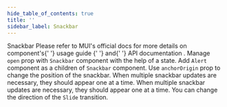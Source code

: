 ```yaml
---
hide_table_of_contents: true
title: ''
sidebar_label: Snackbar
---
```




<Grid container spacing={6}>
  <Grid item xs={12}>
    <Typography variant='h5'>Snackbar</Typography>
    <Typography variant='body2'>
      Please refer to MUI&#39;s official docs for more details on component&#39;s{' '}
      <Link href='https://mui.com/material-ui/react-snackbar/' target='_blank' rel='noopener noreferrer' className='no-underline'>
        usage guide
      </Link>{' '}
      and{' '}
      <Link href='https://mui.com/material-ui/react-snackbar/#api' target='_blank' rel='noopener noreferrer' className='no-underline'>
        API documentation
      </Link>
      .
    </Typography>
  </Grid>
  <Grid item xs={12} md={6}>
    <CardSnippet
      title='Basic Snackbar'
      code={SourceCodeSnackbarBasic}
    >
      <Typography className='mbe-4'>
        Manage <code>open</code> prop with <code>Snackbar</code> component with the help of a state.
      </Typography>
      <SnackbarBasic />
    </CardSnippet>
  </Grid>
  <Grid item xs={12} md={6}>
    <CardSnippet
      title='Alert Snackbar'
      code={SourceCodeSnackbarAlert}
    >
      <Typography className='mbe-4'>
        Add <code>Alert</code> component as a children of <code>Snackbar</code> component.
      </Typography>
      <SnackbarAlert />
    </CardSnippet>
  </Grid>
  <Grid item xs={12} md={6}>
    <CardSnippet
      title='Positioned Snackbar'
      code={SourceCodeSnackbarPositioned}
    >
      <Typography className='mbe-4'>
        Use <code>anchorOrigin</code> prop to change the position of the snackbar.
      </Typography>
      <SnackbarPositioned />
    </CardSnippet>
  </Grid>
  <Grid item xs={12} md={6}>
    <CardSnippet
      title='Consecutive Snackbars'
      code={SourceCodeSnackbarConsecutive}
    >
      <Typography className='mbe-4'>
        When multiple snackbar updates are necessary, they should appear one at a time.
      </Typography>
      <SnackbarConsecutive />
    </CardSnippet>
  </Grid>
  <Grid item xs={12} md={6}>
    <CardSnippet
      title='Change Transition'
      code={SourceCodeSnackbarTransition}
    >
      <Typography className='mbe-4'>
        When multiple snackbar updates are necessary, they should appear one at a time.
      </Typography>
      <SnackbarTransition />
    </CardSnippet>
  </Grid>
  <Grid item xs={12} md={6}>
    <CardSnippet
      title='Control Slide Direction'
      code={SourceCodeSnackbarControlSlideDirection}
    >
      <Typography className='mbe-4'>
        You can change the direction of the <code>Slide</code> transition.
      </Typography>
      <SnackbarControlSlideDirection />
    </CardSnippet>
  </Grid>
</Grid>
